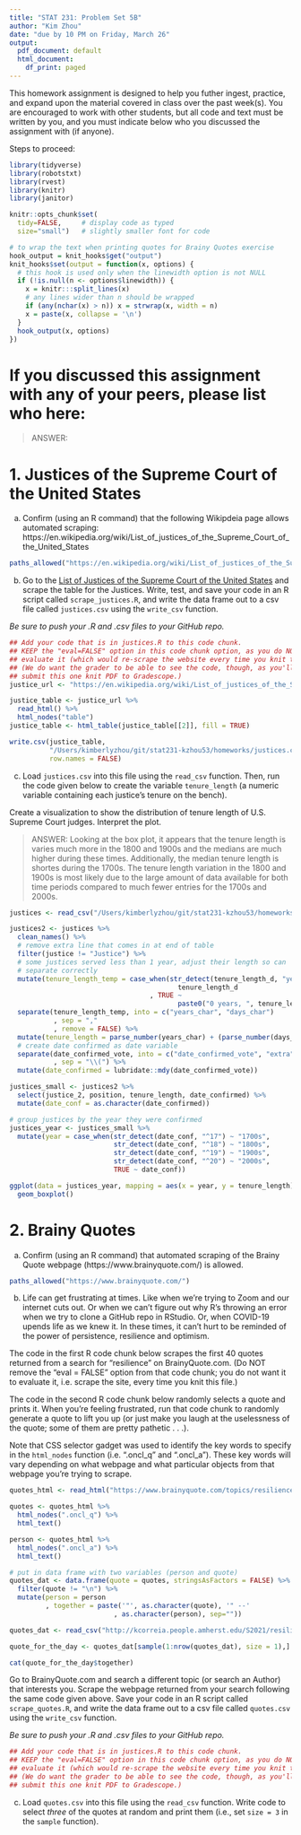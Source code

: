 ```yaml
---
title: "STAT 231: Problem Set 5B"
author: "Kim Zhou"
date: "due by 10 PM on Friday, March 26"
output:
  pdf_document: default
  html_document:
    df_print: paged
---
```


This homework assignment is designed to help you futher ingest, practice, and expand upon the material covered in class over the past week(s).  You are encouraged to work with other students, but all code and text must be written by you, and you must indicate below who you discussed the assignment with (if anyone).  

Steps to proceed:

\begin{enumerate}
\item In RStudio, go to File > Open Project, navigate to the folder with the course-content repo, select the course-content project (course-content.Rproj), and click "Open" 
\item Pull the course-content repo (e.g. using the blue-ish down arrow in the Git tab in upper right window)
\item Copy ps5B.Rmd from the course repo to your repo (see page 6 of the GitHub Classroom Guide for Stat231 if needed)
\item Close the course-content repo project in RStudio
\item Open YOUR repo project in RStudio
\item In the ps5B.Rmd file in YOUR repo, replace "YOUR NAME HERE" with your name
\item Add in your responses, committing and pushing to YOUR repo in appropriate places along the way
\item Run "Knit PDF" 
\item Upload the pdf to Gradescope.  Don't forget to select which of your pages are associated with each problem.  \textit{You will not get credit for work on unassigned pages (e.g., if you only selected the first page but your solution spans two pages, you would lose points for any part on the second page that the grader can't see).} 
\end{enumerate}

```r
library(tidyverse)
library(robotstxt)
library(rvest)
library(knitr)
library(janitor)

knitr::opts_chunk$set(
  tidy=FALSE,     # display code as typed
  size="small")   # slightly smaller font for code

# to wrap the text when printing quotes for Brainy Quotes exercise
hook_output = knit_hooks$get("output")
knit_hooks$set(output = function(x, options) {
  # this hook is used only when the linewidth option is not NULL
  if (!is.null(n <- options$linewidth)) {
    x = knitr:::split_lines(x)
    # any lines wider than n should be wrapped
    if (any(nchar(x) > n)) x = strwrap(x, width = n)
    x = paste(x, collapse = '\n')
  }
  hook_output(x, options)
})
```


\newpage 
# If you discussed this assignment with any of your peers, please list who here:

> ANSWER:

\newpage
# 1. Justices of the Supreme Court of the United States 

a. Confirm (using an R command) that the following Wikipdeia page allows automated scraping:
https://en.wikipedia.org/wiki/List_of_justices_of_the_Supreme_Court_of_the_United_States


```r
paths_allowed("https://en.wikipedia.org/wiki/List_of_justices_of_the_Supreme_Court_of_the_United_States")

```

\newpage
b. Go to the [List of Justices of the Supreme Court of the United States](https://en.wikipedia.org/wiki/List_of_justices_of_the_Supreme_Court_of_the_United_States) and scrape the table for the Justices.  Write, test, and save your code in an R script called `scrape_justices.R`, and write the data frame out to a csv file called `justices.csv` using the `write_csv` function.

*Be sure to push your .R and .csv files to your GitHub repo.*


```r
## Add your code that is in justices.R to this code chunk.  
## KEEP the "eval=FALSE" option in this code chunk option, as you do NOT want to
## evaluate it (which would re-scrape the website every time you knit this file).  
## (We do want the grader to be able to see the code, though, as you'll only 
## submit this one knit PDF to Gradescope.)
justice_url <- "https://en.wikipedia.org/wiki/List_of_justices_of_the_Supreme_Court_of_the_United_States"

justice_table <- justice_url %>%
  read_html() %>% 
  html_nodes("table")
justice_table <- html_table(justice_table[[2]], fill = TRUE)

write.csv(justice_table, 
          "/Users/kimberlyzhou/git/stat231-kzhou53/homeworks/justices.csv", 
          row.names = FALSE)
```


\newpage 
c. Load `justices.csv` into this file using the `read_csv` function.  Then, run the code given below to create the variable `tenure_length` (a numeric variable containing each justice's tenure on the bench).

Create a visualization to show the distribution of tenure length of U.S. Supreme Court judges.  Interpret the plot.

> ANSWER: Looking at the box plot, it appears that the tenure length is varies much more in the 1800 and 1900s and the medians are much higher during these times. Additionally, the median tenure length is shortes during the 1700s. The tenure length variation in the 1800 and 1900s is most likely due to the large amount of data available for both time periods compared to much fewer entries for the 1700s and 2000s. 

```r
justices <- read_csv("/Users/kimberlyzhou/git/stat231-kzhou53/homeworks/justices.csv")

justices2 <- justices %>%
  clean_names() %>%
  # remove extra line that comes in at end of table
  filter(justice != "Justice") %>%
  # some justices served less than 1 year, adjust their length so can 
  # separate correctly
  mutate(tenure_length_temp = case_when(str_detect(tenure_length_d, "year") ~ 
                                          tenure_length_d
                                   , TRUE ~ 
                                          paste0("0 years, ", tenure_length_d))) %>%
  separate(tenure_length_temp, into = c("years_char", "days_char")
           , sep = ","
           , remove = FALSE) %>%
  mutate(tenure_length = parse_number(years_char) + (parse_number(days_char)/365)) %>%
  # create date confirmed as date variable
  separate(date_confirmed_vote, into = c("date_confirmed_vote", "extra")
           , sep = "\\(") %>%
  mutate(date_confirmed = lubridate::mdy(date_confirmed_vote))

```

```r
justices_small <- justices2 %>%
  select(justice_2, position, tenure_length, date_confirmed) %>%
  mutate(date_conf = as.character(date_confirmed))

# group justices by the year they were confirmed
justices_year <- justices_small %>%
  mutate(year = case_when(str_detect(date_conf, "^17") ~ "1700s", 
                          str_detect(date_conf, "^18") ~ "1800s",
                          str_detect(date_conf, "^19") ~ "1900s",
                          str_detect(date_conf, "^20") ~ "2000s",
                          TRUE ~ date_conf))

ggplot(data = justices_year, mapping = aes(x = year, y = tenure_length)) +
  geom_boxplot() 
```


\newpage
# 2. Brainy Quotes

a. Confirm (using an R command) that automated scraping of the Brainy Quote webpage (https://www.brainyquote.com/) is allowed.

```r
paths_allowed("https://www.brainyquote.com/")
```


\newpage
b.  Life can get frustrating at times.  Like when we're trying to Zoom and our internet cuts out.  Or when we can't figure out why R's throwing an error when we try to clone a GitHub repo in RStudio.  Or, when COVID-19 upends life as we knew it.  In these times, it can't hurt to be reminded of the power of persistence, resilience and optimism. 

The code in the first R code chunk below scrapes the first 40 quotes returned from a search for "resilience" on BrainyQuote.com. (Do NOT remove the "eval = FALSE" option from that code chunk; you do not want it to evaluate it, i.e. scrape the site, every time you knit this file.)

The code in the second R code chunk below randomly selects a quote and prints it.  When you're feeling frustrated, run that code chunk to randomly generate a quote to lift you up (or just make you laugh at the uselessness of the quote; some of them are pretty pathetic . . .).

Note that CSS selector gadget was used to identify the key words to specify in the `html_nodes` function (i.e. ".oncl_q" and ".oncl_a").  These key words will vary depending on what webpage and what particular objects from that webpage you're trying to scrape.


```r
quotes_html <- read_html("https://www.brainyquote.com/topics/resilience-quotes")

quotes <- quotes_html %>%
  html_nodes(".oncl_q") %>%
  html_text() 

person <- quotes_html %>%
  html_nodes(".oncl_a") %>%
  html_text()

# put in data frame with two variables (person and quote)
quotes_dat <- data.frame(quote = quotes, stringsAsFactors = FALSE) %>%
  filter(quote != "\n") %>%
  mutate(person = person
         , together = paste('"', as.character(quote), '" --'
                          , as.character(person), sep=""))
```


```r
quotes_dat <- read_csv("http://kcorreia.people.amherst.edu/S2021/resilience_quotes.csv")

quote_for_the_day <- quotes_dat[sample(1:nrow(quotes_dat), size = 1),]

cat(quote_for_the_day$together)
```

Go to BrainyQuote.com and search a different topic (or search an Author) that interests you.  Scrape the webpage returned from your search following the same code given above.   Save your code in an R script called `scrape_quotes.R`, and write the data frame out to a csv file called `quotes.csv` using the `write_csv` function. 

*Be sure to push your .R and .csv files to your GitHub repo.*

```r
## Add your code that is in justices.R to this code chunk.  
## KEEP the "eval=FALSE" option in this code chunk option, as you do NOT want to
## evaluate it (which would re-scrape the website every time you knit this file).  
## (We do want the grader to be able to see the code, though, as you'll only 
## submit this one knit PDF to Gradescope.)


```


\newpage
c. Load `quotes.csv` into this file using the `read_csv` function.  Write code to select *three* of the quotes at random and print them (i.e., set `size = 3` in the `sample` function).

```r

```


